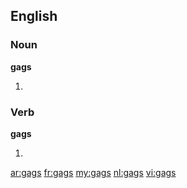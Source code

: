 ==English==

===Noun===
'''gags'''

# {{plural of|[[gag]]}}

===Verb===
'''gags'''

# {{third-person singular of|gag}}

[[ar:gags]]
[[fr:gags]]
[[my:gags]]
[[nl:gags]]
[[vi:gags]]